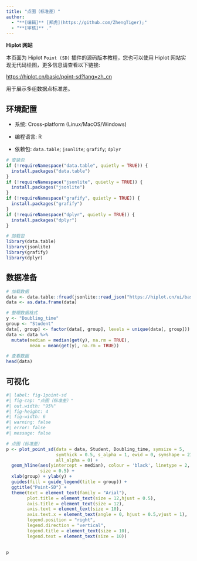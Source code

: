 ```yaml
---
title: "点图（标准差）"
author:
  - "**[编辑]** [郑虎](https://github.com/ZhengTiger);"
  - "**[审核]** ."
---
```


::: callout-note
**Hiplot 网站**

本页面为 Hiplot `Point (SD)` 插件的源码版本教程，您也可以使用 Hiplot 网站实现无代码绘图，更多信息请查看以下链接:

<https://hiplot.cn/basic/point-sd?lang=zh_cn>
:::

用于展示多组数据点标准差。

## 环境配置

-   系统: Cross-platform (Linux/MacOS/Windows)

-   编程语言: R

-   依赖包: `data.table`; `jsonlite`; `grafify`; `dplyr`

```r
# 安装包
if (!requireNamespace("data.table", quietly = TRUE)) {
  install.packages("data.table")
}
if (!requireNamespace("jsonlite", quietly = TRUE)) {
  install.packages("jsonlite")
}
if (!requireNamespace("grafify", quietly = TRUE)) {
  install.packages("grafify")
}
if (!requireNamespace("dplyr", quietly = TRUE)) {
  install.packages("dplyr")
}

# 加载包
library(data.table)
library(jsonlite)
library(grafify)
library(dplyr)
```

## 数据准备

```r
# 加载数据
data <- data.table::fread(jsonlite::read_json("https://hiplot.cn/ui/basic/point-sd/data.json")$exampleData[[1]]$textarea[[1]])
data <- as.data.frame(data)

# 整理数据格式
y <- "Doubling_time"
group <- "Student"
data[, group] <- factor(data[, group], levels = unique(data[, group]))
data <- data %>% 
  mutate(median = median(get(y), na.rm = TRUE),
         mean = mean(get(y), na.rm = TRUE))

# 查看数据
head(data)
```

## 可视化

```r
#| label: fig-1point-sd
#| fig-cap: "点图（标准差）"
#| out.width: "95%"
#| fig-height: 4
#| fig-width: 6
#| warning: false
#| error: false
#| message: false

# 点图（标准差）
p <- plot_point_sd(data = data, Student, Doubling_time, symsize = 5,
                   symthick = 0.5, s_alpha = 1, ewid = 0, symshape = 21,
                   all_alpha = 0) +
  geom_hline(aes(yintercept = median), colour = 'black', linetype = 2, 
             size = 0.5) +
  xlab(group) + ylab(y) + 
  guides(fill = guide_legend(title = group)) +
  ggtitle("Point-SD") +
  theme(text = element_text(family = "Arial"),
        plot.title = element_text(size = 12,hjust = 0.5),
        axis.title = element_text(size = 12),
        axis.text = element_text(size = 10),
        axis.text.x = element_text(angle = 0, hjust = 0.5,vjust = 1),
        legend.position = "right",
        legend.direction = "vertical",
        legend.title = element_text(size = 10),
        legend.text = element_text(size = 10))
    
  
p
```


